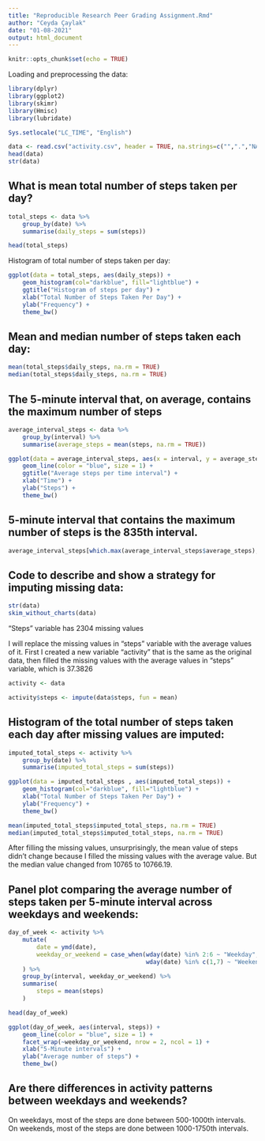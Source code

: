 ```yaml
---
title: "Reproducible Research Peer Grading Assignment.Rmd"
author: "Ceyda Çaylak"
date: "01-08-2021"
output: html_document
---
```


```r
knitr::opts_chunk$set(echo = TRUE)
```

Loading and preprocessing the data:
```r
library(dplyr)
library(ggplot2)
library(skimr)
library(Hmisc)
library(lubridate)

Sys.setlocale("LC_TIME", "English")
```

```r
data <- read.csv("activity.csv", header = TRUE, na.strings=c("",".","NA"))
head(data)
str(data)
```

## What is mean total number of steps taken per day?

```r
total_steps <- data %>% 
    group_by(date) %>% 
    summarise(daily_steps = sum(steps))

head(total_steps)
```

Histogram of total number of steps taken per day:

```r

ggplot(data = total_steps, aes(daily_steps)) +
    geom_histogram(col="darkblue", fill="lightblue") +
    ggtitle("Histogram of steps per day") +
    xlab("Total Number of Steps Taken Per Day") +
    ylab("Frequency") +
    theme_bw()
```

## Mean and median number of steps taken each day:

```r
mean(total_steps$daily_steps, na.rm = TRUE)
median(total_steps$daily_steps, na.rm = TRUE)
```

## The 5-minute interval that, on average, contains the maximum number of steps

```r
average_interval_steps <- data %>% 
    group_by(interval) %>% 
    summarise(average_steps = mean(steps, na.rm = TRUE))
```

```r
ggplot(data = average_interval_steps, aes(x = interval, y = average_steps)) +
    geom_line(color = "blue", size = 1) +
    ggtitle("Average steps per time interval") +
    xlab("Time") +
    ylab("Steps") +
    theme_bw()
```

## 5-minute interval that contains the maximum number of steps is the 835th interval.

```r
average_interval_steps[which.max(average_interval_steps$average_steps),]$interval
```

## Code to describe and show a strategy for imputing missing data:

```r
str(data)
skim_without_charts(data)
```

"Steps" variable has 2304 missing values

I will replace the missing values in "steps" variable with the average values of it. First I created a new variable "activity" that is the same as the original data, then filled the missing values with the average values in "steps" variable, which is 37.3826

```r
activity <- data 

activity$steps <- impute(data$steps, fun = mean)
```

## Histogram of the total number of steps taken each day after missing values are imputed:

```r
imputed_total_steps <- activity %>% 
    group_by(date) %>% 
    summarise(imputed_total_steps = sum(steps))
```

```r
ggplot(data = imputed_total_steps , aes(imputed_total_steps)) +
    geom_histogram(col="darkblue", fill="lightblue") +
    xlab("Total Number of Steps Taken Per Day") +
    ylab("Frequency") +
    theme_bw()
```

```r
mean(imputed_total_steps$imputed_total_steps, na.rm = TRUE)
median(imputed_total_steps$imputed_total_steps, na.rm = TRUE)
```

After filling the missing values, unsurprisingly, the mean value of steps didn't change because I filled the missing values with the average value. But the median value changed from 10765 to 10766.19.

## Panel plot comparing the average number of steps taken per 5-minute interval across weekdays and weekends:

```r
day_of_week <- activity %>%
    mutate(
        date = ymd(date),
        weekday_or_weekend = case_when(wday(date) %in% 2:6 ~ "Weekday",
                                       wday(date) %in% c(1,7) ~ "Weekend")
    ) %>%
    group_by(interval, weekday_or_weekend) %>%
    summarise(
        steps = mean(steps)
    )
```

```r
head(day_of_week)
```

```r
ggplot(day_of_week, aes(interval, steps)) + 
    geom_line(color = "blue", size = 1) + 
    facet_wrap(~weekday_or_weekend, nrow = 2, ncol = 1) +
    xlab("5-Minute intervals") + 
    ylab("Average number of steps") +
    theme_bw()
```

## Are there differences in activity patterns between weekdays and weekends?

On weekdays, most of the steps are done between 500-1000th intervals.
On weekends, most of the steps are done between 1000-1750th intervals.





